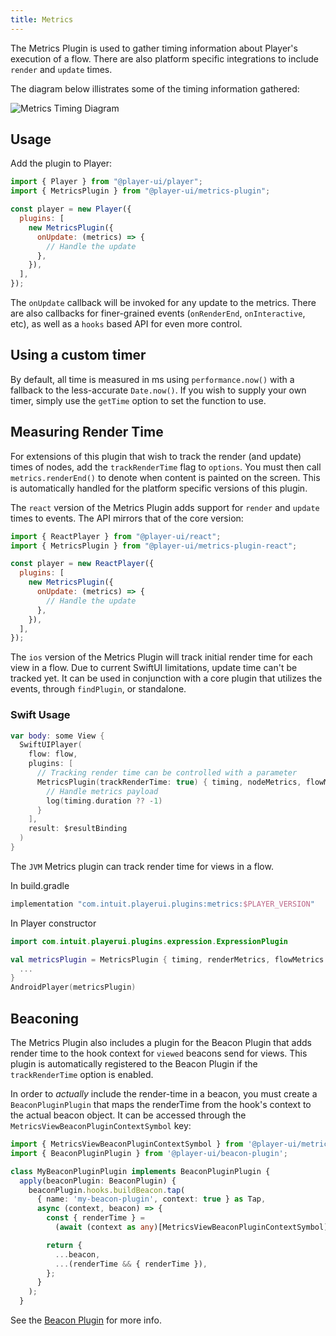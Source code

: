 ```yaml
---
title: Metrics
---
```



The Metrics Plugin is used to gather timing information about Player's execution of a flow. There are also platform specific integrations to include `render` and `update` times.

The diagram below illistrates some of the timing information gathered:

<Image darkModeInvert src={metricsTiming} alt="Metrics Timing Diagram" />

## Usage

<PlatformTabs>
  <Fragment slot='core'>

Add the plugin to Player:

```js
import { Player } from "@player-ui/player";
import { MetricsPlugin } from "@player-ui/metrics-plugin";

const player = new Player({
  plugins: [
    new MetricsPlugin({
      onUpdate: (metrics) => {
        // Handle the update
      },
    }),
  ],
});
```

The `onUpdate` callback will be invoked for any update to the metrics. There are also callbacks for finer-grained events (`onRenderEnd`, `onInteractive`, etc), as well as a `hooks` based API for even more control.

## Using a custom timer

By default, all time is measured in ms using `performance.now()` with a fallback to the less-accurate `Date.now()`.
If you wish to supply your own timer, simply use the `getTime` option to set the function to use.

## Measuring Render Time

For extensions of this plugin that wish to track the render (and update) times of nodes, add the `trackRenderTime` flag to `options`. You must then call `metrics.renderEnd()` to denote when content is painted on the screen. This is automatically handled for the platform specific versions of this plugin.

  </Fragment>
  <Fragment slot='react'>

The `react` version of the Metrics Plugin adds support for `render` and `update` times to events. The API mirrors that of the core version:

```js
import { ReactPlayer } from "@player-ui/react";
import { MetricsPlugin } from "@player-ui/metrics-plugin-react";

const player = new ReactPlayer({
  plugins: [
    new MetricsPlugin({
      onUpdate: (metrics) => {
        // Handle the update
      },
    }),
  ],
});
```

  </Fragment>
  <Fragment slot='ios'>

The `ios` version of the Metrics Plugin will track initial render time for each view in a flow. Due to current SwiftUI limitations, update time can't be tracked yet. It can be used in conjunction with a core plugin that utilizes the events, through `findPlugin`, or standalone.

<PodAndPackage product="MetricsPlugin" />

### Swift Usage

```swift
var body: some View {
  SwiftUIPlayer(
    flow: flow,
    plugins: [
      // Tracking render time can be controlled with a parameter
      MetricsPlugin(trackRenderTime: true) { timing, nodeMetrics, flowMetrics in
        // Handle metrics payload
        log(timing.duration ?? -1)
      }
    ],
    result: $resultBinding
  )
}
```

  </Fragment>
  <Fragment slot='android'>

The `JVM` Metrics plugin can track render time for views in a flow.

In build.gradle

```kotlin
implementation "com.intuit.playerui.plugins:metrics:$PLAYER_VERSION"
```

In Player constructor

```kotlin
import com.intuit.playerui.plugins.expression.ExpressionPlugin

val metricsPlugin = MetricsPlugin { timing, renderMetrics, flowMetrics ->
  ...
}
AndroidPlayer(metricsPlugin)
```

  </Fragment>
</PlatformTabs>

## Beaconing

<PlatformTabs>
  <Fragment slot='core'>

The Metrics Plugin also includes a plugin for the Beacon Plugin that adds render time to the hook context for `viewed` beacons send for views. This plugin is automatically registered to the Beacon Plugin if the `trackRenderTime` option is enabled.

In order to _actually_ include the render-time in a beacon, you must create a `BeaconPluginPlugin` that maps the renderTime from the hook's context to the actual beacon object. It can be accessed through the `MetricsViewBeaconPluginContextSymbol` key:

```ts
import { MetricsViewBeaconPluginContextSymbol } from '@player-ui/metrics-plugin';
import { BeaconPluginPlugin } from '@player-ui/beacon-plugin';

class MyBeaconPluginPlugin implements BeaconPluginPlugin {
  apply(beaconPlugin: BeaconPlugin) {
    beaconPlugin.hooks.buildBeacon.tap(
      { name: 'my-beacon-plugin', context: true } as Tap,
      async (context, beacon) => {
        const { renderTime } =
          (await (context as any)[MetricsViewBeaconPluginContextSymbol]) || {};

        return {
          ...beacon,
          ...(renderTime && { renderTime }),
        };
      }
    );
  }
```

See the [Beacon Plugin](/plugins/multiplatform/beacon) for more info.

  </Fragment>
</PlatformTabs>
